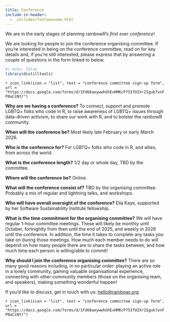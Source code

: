 ```yaml
---
title: Conference
include-in-header: 
  - _includes/fontawesome.html
---
```


We are in the early stages of planning rainbowR's *first ever conference*!

We are looking for people to join the conference organising committee. If you're interested in being on the conference committee, read on for key details and, if you're still interested, please express that by answering a couple of questions in the form linked to below.

```r
#| echo: false
library(distilltools)
```

`r icon_link(icon = "list",
text = "conference committee sign-up form",
url = "https://docs.google.com/forms/d/1Fd68aeywwhGhEvHMKcP75IfUIXr2Iguk7vnFP0aCiNY/")`

**Why are we having a conference?** To connect, support and promote LGBTQ+ folks who code in R, to raise awareness of LGBTQ+ issues through data-driven activism, to share our work with R, and to bolster the rainbowR community.

**When will the conference be?** Most likely late February or early March 2026.

**Who is the conference for?** For LGBTQ+ folks who code in R, and allies, from across the world.

**What is the conference length?** 1/2 day or whole day, TBD by the committee.

**Where will the conference be?** Online.

**What will the conference consist of?** TBD by the organising committee. Probably a mix of regular and lightning talks, and workshops.

**Who will have overall oversight of the conference?** Ella Kaye, supported by her Software Sustainability Institute fellowship.

**What is the time commitment for the organising committee?** We will have regular 1-hour committee meetings. These will likely be monthly until October, fortnightly from then until the end of 2025, and weekly in 2026 until the conference. In addition, the time it takes to complete any tasks you take on during those meetings. How much each member needs to do will depend on how many people there are to share the tasks between, and how much time each person is willing/able to commit!

**Why should I join the conference organising committee?** There are so many good reasons including, in no particular order: playing an active role in a lovely community, gaining valuable organisational experience, connecting with other community members (those on the organising team, and speakers), making something wonderful happen!

If you'd like to discuss, get in touch with us: [hello@rainbowr.org](mailto:hello@rainbowr.org). 

`r icon_link(icon = "list",
text = "conference committee sign-up form",
url = "https://docs.google.com/forms/d/1Fd68aeywwhGhEvHMKcP75IfUIXr2Iguk7vnFP0aCiNY/")`